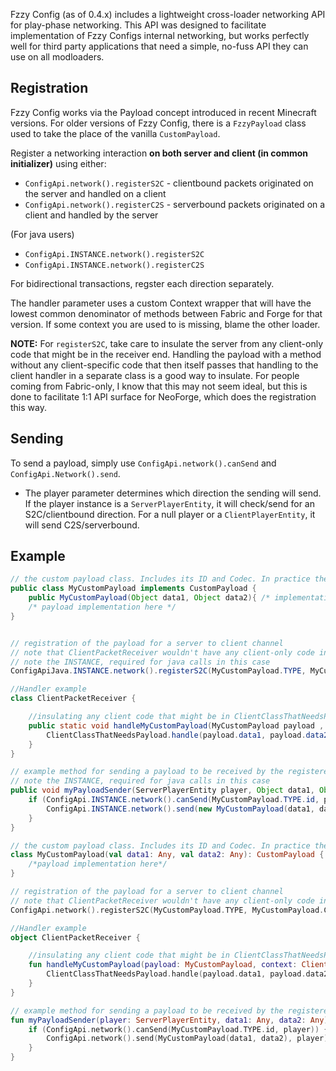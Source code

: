 Fzzy Config (as of 0.4.x) includes a lightweight cross-loader networking API for play-phase networking. This API was designed to facilitate implementation of Fzzy Configs internal networking, but works perfectly well for third party applications that need a simple, no-fuss API they can use on all modloaders.

## Registration
Fzzy Config works via the Payload concept introduced in recent Minecraft versions. For older versions of Fzzy Config, there is a `FzzyPayload` class used to take the place of the vanilla `CustomPayload`.

Register a networking interaction **on both server and client (in common initializer)** using either:
* `ConfigApi.network().registerS2C` - clientbound packets originated on the server and handled on a client
* `ConfigApi.network().registerC2S` - serverbound packets originated on a client and handled by the server

(For java users)
* `ConfigApi.INSTANCE.network().registerS2C`
* `ConfigApi.INSTANCE.network().registerC2S`

For bidirectional transactions, regster each direction separately.

The handler parameter uses a custom Context wrapper that will have the lowest common denominator of methods between Fabric and Forge for that version. If some context you are used to is missing, blame the other loader.

**NOTE:** For `registerS2C`, take care to insulate the server from any client-only code that might be in the receiver end. Handling the payload with a method without any client-specific code that then itself passes that handling to the client handler in a separate class is a good way to insulate. For people coming from Fabric-only, I know that this may not seem ideal, but this is done to facilitate 1:1 API surface for NeoForge, which does the registration this way.

## Sending
To send a payload, simply use `ConfigApi.network().canSend` and `ConfigApi.Network().send`.
* The player parameter determines which direction the sending will send. If the player instance is a `ServerPlayerEntity`, it will check/send for an S2C/clientbound direction. For a null player or a `ClientPlayerEntity`, it will send C2S/serverbound.

## Example

<CodeTabs>

```java !!tabs Java
// the custom payload class. Includes its ID and Codec. In practice the data won't be "Object"; just for illustration.
public class MyCustomPayload implements CustomPayload {
    public MyCustomPayload(Object data1, Object data2){ /* implementation */ }
    /* payload implementation here */
}


// registration of the payload for a server to client channel
// note that ClientPacketReceiver wouldn't have any client-only code in it. It's a go-between that would insulate the client code to another class during 
// note the INSTANCE, required for java calls in this case
ConfigApiJava.INSTANCE.network().registerS2C(MyCustomPayload.TYPE, MyCustomPayload.CODEC, ClientPacketReceiver::handleMyCustomPayload);

//Handler example
class ClientPacketReceiver {

    //insulating any client code that might be in ClientClassThatNeedsPayload
    public static void handleMyCustomPayload(MyCustomPayload payload , ClientPlayNetworkContext context) {
        ClientClassThatNeedsPayload.handle(payload.data1, payload.data2, context);
    }
}

// example method for sending a payload to be received by the registered handler.
// note the INSTANCE, required for java calls in this case
public void myPayloadSender(ServerPlayerEntity player, Object data1, Object data2) {
    if (ConfigApi.INSTANCE.network().canSend(MyCustomPayload.TYPE.id, player)) {
        ConfigApi.INSTANCE.network().send(new MyCustomPayload(data1, data2), player);
    }
}
```

```kotlin !!tabs Kotlin
// the custom payload class. Includes its ID and Codec. In practice the data won't be "Any"; just for illustration.
class MyCustomPayload(val data1: Any, val data2: Any): CustomPayload {
    /*payload implementation here*/
}

// registration of the payload for a server to client channel
// note that ClientPacketReceiver wouldn't have any client-only code in it. It's a go-between that would insulate the client code to another class during classloading
ConfigApi.network().registerS2C(MyCustomPayload.TYPE, MyCustomPayload.CODEC, ClientPacketReceiver::handleMyCustomPayload)

//Handler example
object ClientPacketReceiver {

    //insulating any client code that might be in ClientClassThatNeedsPayload
    fun handleMyCustomPayload(payload: MyCustomPayload, context: ClientPlayNetworkContext) {
        ClientClassThatNeedsPayload.handle(payload.data1, payload.data2, context)
    }
}

// example method for sending a payload to be received by the registered handler.
fun myPayloadSender(player: ServerPlayerEntity, data1: Any, data2: Any) {
    if (ConfigApi.network().canSend(MyCustomPayload.TYPE.id, player)) {
        ConfigApi.network().send(MyCustomPayload(data1, data2), player)
    }
}
```

</CodeTabs>